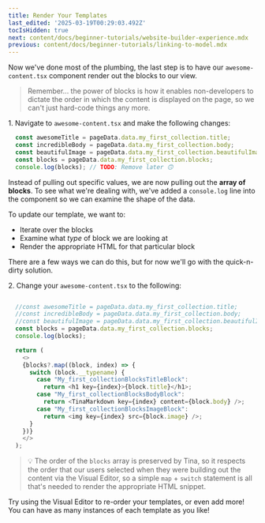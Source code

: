 ```yaml
---
title: Render Your Templates
last_edited: '2025-03-19T00:29:03.492Z'
tocIsHidden: true
next: content/docs/beginner-tutorials/website-builder-experience.mdx
previous: content/docs/beginner-tutorials/linking-to-model.mdx
---
```


Now we've done most of the plumbing, the last step is to have our `awesome-content.tsx` component render out the blocks to our view.

> Remember... the power of blocks is how it enables non-developers to dictate the order in which the content is displayed on the page, so we can't just hard-code things any more.

1\. Navigate to `awesome-content.tsx` and make the following changes:

```typescript
  const awesomeTitle = pageData.data.my_first_collection.title;
  const incredibleBody = pageData.data.my_first_collection.body;
  const beautifulImage = pageData.data.my_first_collection.beautifulImage;
  const blocks = pageData.data.my_first_collection.blocks;
  console.log(blocks); // TODO: Remove later 🙃
```

Instead of pulling out specific values, we are now pulling out the **array of blocks**.
To see what we're dealing with, we've added a `console.log` line into the component so we can examine the shape of the data.

To update our template, we want to:

* Iterate over the blocks
* Examine what *type* of block we are looking at
* Render the appropriate HTML for that particular block

There are a few ways we can do this, but for now we'll go with the quick-n-dirty solution.

2\. Change your `awesome-content.tsx` to the following:

```typescript

  //const awesomeTitle = pageData.data.my_first_collection.title;
  //const incredibleBody = pageData.data.my_first_collection.body;
  //const beautifulImage = pageData.data.my_first_collection.beautifulImage;
  const blocks = pageData.data.my_first_collection.blocks;
  console.log(blocks);

  return (
    <>
    {blocks?.map((block, index) => {
      switch (block.__typename) {
        case "My_first_collectionBlocksTitleBlock":
          return <h1 key={index}>{block.title}</h1>;
        case "My_first_collectionBlocksBodyBlock":
          return <TinaMarkdown key={index} content={block.body} />;
        case "My_first_collectionBlocksImageBlock":
          return <img key={index} src={block.image} />;
      }
    })}
    </>
  );
```

> 💡 The order of the `blocks` array is preserved by Tina, so it respects the order that our users selected when they were building out the content via the Visual Editor, so a simple `map` + `switch` statement is all that's needed to render the appropriate HTML snippet.

Try using the Visual Editor to re-order your templates, or even add more! You can have as many instances of each template as you like!

